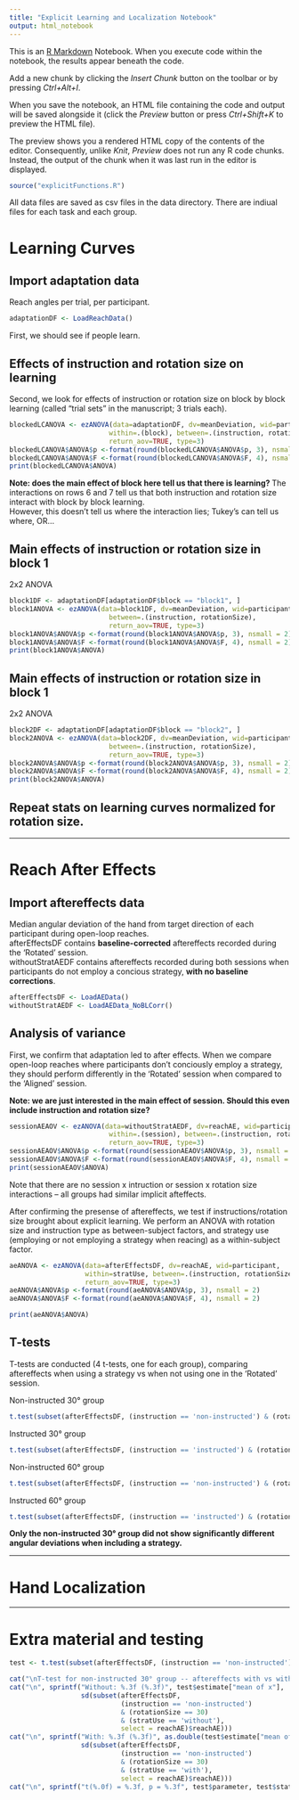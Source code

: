 ```yaml
---
title: "Explicit Learning and Localization Notebook"
output: html_notebook
---
```


This is an [R Markdown](http://rmarkdown.rstudio.com) Notebook. When you execute code within the notebook, the results appear beneath the code. 

Add a new chunk by clicking the *Insert Chunk* button on the toolbar or by pressing *Ctrl+Alt+I*.

When you save the notebook, an HTML file containing the code and output will be saved alongside it (click the *Preview* button or press *Ctrl+Shift+K* to preview the HTML file).

The preview shows you a rendered HTML copy of the contents of the editor. Consequently, unlike *Knit*, *Preview* does not run any R code chunks. Instead, the output of the chunk when it was last run in the editor is displayed.

```r
source("explicitFunctions.R")
```

All data files are saved as csv files in the data directory. There are indiual files for each task and each group.

# Learning Curves

## Import adaptation data
Reach angles per trial, per participant.

```r
adaptationDF <- LoadReachData()
```


First, we should see if people learn.  

## Effects of instruction and rotation size on learning
Second, we look for effects of instruction or rotation size on block by block learning (called "trial sets" in the manuscript; 3 trials each).  

```r
blockedLCANOVA <- ezANOVA(data=adaptationDF, dv=meanDeviation, wid=participant, 
                         within=.(block), between=.(instruction, rotationSize), 
                         return_aov=TRUE, type=3)
blockedLCANOVA$ANOVA$p <-format(round(blockedLCANOVA$ANOVA$p, 3), nsmall = 2)
blockedLCANOVA$ANOVA$F <-format(round(blockedLCANOVA$ANOVA$F, 4), nsmall = 2)
print(blockedLCANOVA$ANOVA)
```
__Note: does the main effect of block here tell us that there is learning?  __
The interactions on rows 6 and 7 tell us that both instruction and rotation size interact with block by block learning.  
However, this doesn't tell us where the interaction lies; Tukey's can tell us where, OR... 

## Main effects of instruction or rotation size in block 1 

2x2 ANOVA
```r
block1DF <- adaptationDF[adaptationDF$block == "block1", ]
block1ANOVA <- ezANOVA(data=block1DF, dv=meanDeviation, wid=participant, 
                         between=.(instruction, rotationSize), 
                         return_aov=TRUE, type=3)
block1ANOVA$ANOVA$p <-format(round(block1ANOVA$ANOVA$p, 3), nsmall = 2)
block1ANOVA$ANOVA$F <-format(round(block1ANOVA$ANOVA$F, 4), nsmall = 2)
print(block1ANOVA$ANOVA)
```


## Main effects of instruction or rotation size in block 1 

2x2 ANOVA
```r
block2DF <- adaptationDF[adaptationDF$block == "block2", ]
block2ANOVA <- ezANOVA(data=block2DF, dv=meanDeviation, wid=participant, 
                         between=.(instruction, rotationSize), 
                         return_aov=TRUE, type=3)
block2ANOVA$ANOVA$p <-format(round(block2ANOVA$ANOVA$p, 3), nsmall = 2)
block2ANOVA$ANOVA$F <-format(round(block2ANOVA$ANOVA$F, 4), nsmall = 2)
print(block2ANOVA$ANOVA)
```


## Repeat stats on learning curves normalized for rotation size.  

***

# Reach After Effects

## Import aftereffects data
Median angular deviation of the hand from target direction of each participant during open-loop reaches.  
afterEffectsDF contains __baseline-corrected__ aftereffects recorded during the 'Rotated' session.  
withoutStratAEDF contains aftereffects recorded during both sessions when participants do not employ a concious strategy, __with no baseline corrections__.  

```r
afterEffectsDF <- LoadAEData()
withoutStratAEDF <- LoadAEData_NoBLCorr()
```

## Analysis of variance

First, we confirm that adaptation led to after effects. When we compare open-loop reaches where participants don't conciously employ a strategy, they should perform differently in the 'Rotated' session when compared to the 'Aligned' session.  

__Note: we are just interested in the main effect of session. Should this even include instruction and rotation size?__

```r
sessionAEAOV <- ezANOVA(data=withoutStratAEDF, dv=reachAE, wid=participant, 
                         within=.(session), between=.(instruction, rotationSize), 
                         return_aov=TRUE, type=3)
sessionAEAOV$ANOVA$p <-format(round(sessionAEAOV$ANOVA$p, 3), nsmall = 2)
sessionAEAOV$ANOVA$F <-format(round(sessionAEAOV$ANOVA$F, 4), nsmall = 2)
print(sessionAEAOV$ANOVA)
```
Note that there are no session x intruction or session x rotation size interactions -- all groups had similar implicit afteffects.

After confirming the presense of aftereffects, we test if instructions/rotation size brought about explicit learning.
We perform an ANOVA with rotation size and instruction type as between-subject factors, and strategy use (employing or not employing a strategy when reacing) as a within-subject factor.

```r
aeANOVA <- ezANOVA(data=afterEffectsDF, dv=reachAE, wid=participant, 
                   within=stratUse, between=.(instruction, rotationSize), 
                   return_aov=TRUE, type=3)
aeANOVA$ANOVA$p <-format(round(aeANOVA$ANOVA$p, 3), nsmall = 2)
aeANOVA$ANOVA$F <-format(round(aeANOVA$ANOVA$F, 4), nsmall = 2)

print(aeANOVA$ANOVA)
```

## T-tests

T-tests are conducted (4 t-tests, one for each group), comparing aftereffects when using a strategy vs when not using one in the 'Rotated' session.

Non-instructed 30° group
```r
t.test(subset(afterEffectsDF, (instruction == 'non-instructed') & (rotationSize == 30) & (stratUse == 'without'), select = reachAE ), subset(afterEffectsDF, (instruction == 'non-instructed') & (rotationSize == 30) & (stratUse == 'with'), select = reachAE ))

```

Instructed 30° group
```r
t.test(subset(afterEffectsDF, (instruction == 'instructed') & (rotationSize == 30) & (stratUse == 'without'), select = reachAE ), subset(afterEffectsDF, (instruction == 'instructed') & (rotationSize == 30) & (stratUse == 'with'), select = reachAE ))

```

Non-instructed 60° group
```r
t.test(subset(afterEffectsDF, (instruction == 'non-instructed') & (rotationSize == 60) & (stratUse == 'without'), select = reachAE ), subset(afterEffectsDF, (instruction == 'non-instructed') & (rotationSize == 60) & (stratUse == 'with'), select = reachAE ))

```

Instructed 60° group
```r
t.test(subset(afterEffectsDF, (instruction == 'instructed') & (rotationSize == 60) & (stratUse == 'without'), select = reachAE ), subset(afterEffectsDF, (instruction == 'instructed') & (rotationSize == 60) & (stratUse == 'with'), select = reachAE ))

```

__Only the non-instructed 30° group did not show significantly different angular deviations when including a strategy.__

***

# Hand Localization

***

# Extra material and testing

```r
test <- t.test(subset(afterEffectsDF, (instruction == 'non-instructed') & (rotationSize == 30) & (stratUse == 'without'), select = reachAE ), subset(afterEffectsDF, (instruction == 'non-instructed') & (rotationSize == 30) & (stratUse == 'with'), select = reachAE ))

cat("\nT-test for non-instructed 30° group -- aftereffects with vs without strategy use; mean(sd)")
cat("\n", sprintf("Without: %.3f (%.3f)", test$estimate["mean of x"],
                  sd(subset(afterEffectsDF,
                            (instruction == 'non-instructed')
                            & (rotationSize == 30)
                            & (stratUse == 'without'),
                            select = reachAE)$reachAE)))
cat("\n", sprintf("With: %.3f (%.3f)", as.double(test$estimate["mean of y"]),
                  sd(subset(afterEffectsDF,
                            (instruction == 'non-instructed')
                            & (rotationSize == 30)
                            & (stratUse == 'with'),
                            select = reachAE)$reachAE)))
cat("\n", sprintf("t(%.0f) = %.3f, p = %.3f", test$parameter, test$statistic, test$p.value), "\n\n")

```
